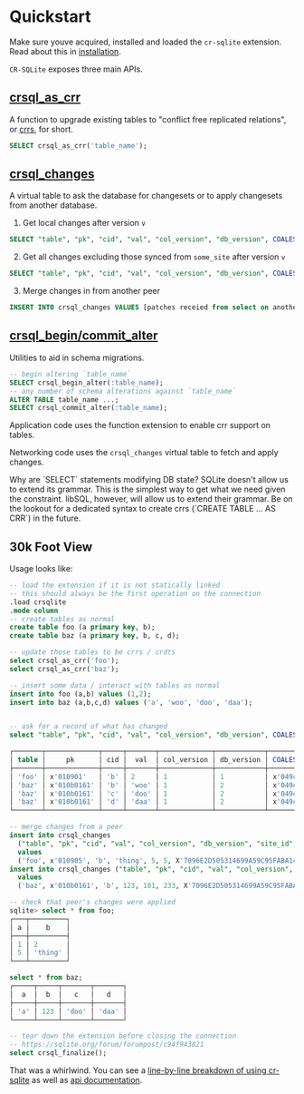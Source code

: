 
# Quickstart

Make sure youve acquired, installed and loaded the `cr-sqlite` extension. Read about this in [installation](./installation).

`CR-SQLite` exposes three main APIs.

## [crsql_as_crr](./api-methods/crsql_as_crr)

A function to upgrade existing tables to "conflict free replicated relations", or [crrs](../appendix/crr), for short.

```sql
SELECT crsql_as_crr('table_name');
```

## [crsql_changes](./api-methods/crsql_changes)

A virtual table to ask the database for changesets or to apply changesets from another database.

1. Get local changes after version `v`

```sql
SELECT "table", "pk", "cid", "val", "col_version", "db_version", COALESCE("site_id", crsql_site_id()), "cl", "seq" FROM crsql_changes WHERE db_version > :v AND site_id IS NULL
```

2. Get all changes excluding those synced from `some_site` after version `v`

```sql
SELECT "table", "pk", "cid", "val", "col_version", "db_version", COALESCE("site_id", crsql_site_id()), "cl", "seq" FROM crsql_changes WHERE db_version > :v AND site_id IS NOT :some_site
```

3. Merge changes in from another peer

```sql
INSERT INTO crsql_changes VALUES [patches receied from select on another peer]
```

## [crsql_begin/commit_alter](./api-methods/crsql_begin_alter)

Utilities to aid in schema migrations.

```sql
-- begin altering `table_name`
SELECT crsql_begin_alter(:table_name);
-- any number of schema alterations against `table_name`
ALTER TABLE table_name ...;
SELECT crsql_commit_alter(:table_name);
```

Application code uses the function extension to enable crr support on tables.

Networking code uses the `crsql_changes` virtual table to fetch and apply changes.

<Callout type="info">
  Why are `SELECT` statements modifying DB state? SQLite doesn't allow us to
  extend its grammar. This is the simplest way to get what we need given the
  constraint. libSQL, however, will allow us to extend their grammar. Be on the
  lookout for a dedicated syntax to create crrs (`CREATE TABLE ... AS CRR`) in
  the future.
</Callout>

## 30k Foot View

Usage looks like:

```sql
-- load the extension if it is not statically linked
-- this should always be the first operation on the connection
.load crsqlite
.mode column
-- create tables as normal
create table foo (a primary key, b);
create table baz (a primary key, b, c, d);

-- update those tables to be crrs / crdts
select crsql_as_crr('foo');
select crsql_as_crr('baz');

-- insert some data / interact with tables as normal
insert into foo (a,b) values (1,2);
insert into baz (a,b,c,d) values ('a', 'woo', 'doo', 'daa');


-- ask for a record of what has changed
select "table", "pk", "cid", "val", "col_version", "db_version", COALESCE("site_id", crsql_site_id()), "cl", "seq" from crsql_changes;

┌───────┬─────────────┬─────┬───────┬─────────────┬────────────┬──────────────────────────────────────┬────┬─────┐
│ table │     pk      │ cid │  val  │ col_version │ db_version │ COALESCE("site_id", crsql_site_id()) │ cl │ seq │
├───────┼─────────────┼─────┼───────┼─────────────┼────────────┼──────────────────────────────────────┼────┼─────┤
│ 'foo' │ x'010901'   │ 'b' │ 2     │ 1           │ 1          │ x'049c48eadf4440d7944ed9ec88b13ea5'  │ 1  │ 0   │
│ 'baz' │ x'010b0161' │ 'b' │ 'woo' │ 1           │ 2          │ x'049c48eadf4440d7944ed9ec88b13ea5'  │ 1  │ 0   │
│ 'baz' │ x'010b0161' │ 'c' │ 'doo' │ 1           │ 2          │ x'049c48eadf4440d7944ed9ec88b13ea5'  │ 1  │ 1   │
│ 'baz' │ x'010b0161' │ 'd' │ 'daa' │ 1           │ 2          │ x'049c48eadf4440d7944ed9ec88b13ea5'  │ 1  │ 2   │
└───────┴─────────────┴─────┴───────┴─────────────┴────────────┴──────────────────────────────────────┴────┴─────┘

-- merge changes from a peer
insert into crsql_changes
  ("table", "pk", "cid", "val", "col_version", "db_version", "site_id", "cl", "seq")
  values
  ('foo', x'010905', 'b', 'thing', 5, 5, X'7096E2D505314699A59C95FABA14ABB5', 1, 0);
insert into crsql_changes ("table", "pk", "cid", "val", "col_version", "db_version", "site_id", "cl", "seq")
  values
  ('baz', x'010b0161', 'b', 123, 101, 233, X'7096E2D505314699A59C95FABA14ABB5', 1, 0);

-- check that peer's changes were applied
sqlite> select * from foo;
┌───┬─────────┐
│ a │    b    │
├───┼─────────┤
│ 1 │ 2       │
│ 5 │ 'thing' │
└───┴─────────┘

select * from baz;
┌─────┬─────┬───────┬───────┐
│  a  │  b  │   c   │   d   │
├─────┼─────┼───────┼───────┤
│ 'a' │ 123 │ 'doo' │ 'daa' │
└─────┴─────┴───────┴───────┘

-- tear down the extension before closing the connection
-- https://sqlite.org/forum/forumpost/c94f943821
select crsql_finalize();
```

That was a whirlwind. You can see a [line-by-line breakdown of using cr-sqlite](https://observablehq.com/@tantaman/cr-sqlite-basic-setup) as well as [api documentation](./api-methods/crsql_as_crr).
